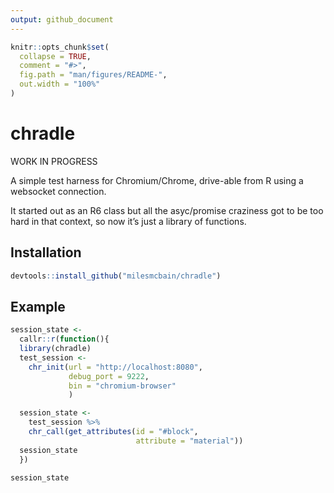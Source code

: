 ```yaml
---
output: github_document
---
```


<!-- README.md is generated from README.Rmd. Please edit that file -->

```r
knitr::opts_chunk$set(
  collapse = TRUE,
  comment = "#>",
  fig.path = "man/figures/README-",
  out.width = "100%"
)
```
# chradle

WORK IN PROGRESS

A simple test harness for Chromium/Chrome, drive-able from R using a websocket connection.

It started out as an R6 class but all the asyc/promise craziness got to be too
hard in that context, so now it's just a library of functions.

## Installation

``` r
devtools::install_github("milesmcbain/chradle")
```

## Example

```r

session_state <-
  callr::r(function(){
  library(chradle)
  test_session <-
    chr_init(url = "http://localhost:8080",
             debug_port = 9222,
             bin = "chromium-browser"
             )

  session_state <-
    test_session %>%
    chr_call(get_attributes(id = "#block",
                            attribute = "material"))
  session_state
  })

session_state
```

